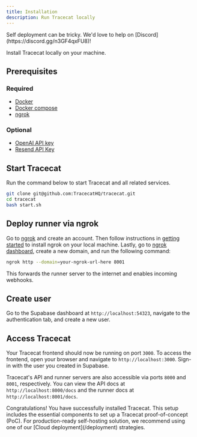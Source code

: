 ```yaml
---
title: Installation
description: Run Tracecat locally
---
```


<Note>
  Self deployment can be tricky. We'd love to help on
  [Discord](https://discord.gg/n3GF4qxFU8)!
</Note>

Install Tracecat locally on your machine.

## Prerequisites

### Required

- [Docker](https://docs.docker.com/get-docker/)
- [Docker compose](https://docs.docker.com/compose/install/)
- [ngrok](https://ngrok.com/)

### Optional

- [OpenAI API key](https://platform.openai.com/signup)
- [Resend API Key](https://resend.com/docs/introduction)

## Start Tracecat

Run the command below to start Tracecat and all related services.

```bash
git clone git@github.com:TracecatHQ/tracecat.git
cd tracecat
bash start.sh
```

## Deploy runner via ngrok

Go to [ngrok](https://ngrok.com/) and create an account.
Then follow instructions in [getting started](https://dashboard.ngrok.com/get-started/setup) to install ngrok on your local machine.
Lastly, go to [ngrok dashboard](https://dashboard.ngrok.com/cloud-edge/domains), create a new domain, and run the following command:

```bash
ngrok http --domain=your-ngrok-url-here 8001
```

<Note>This forwards the runner server to the internet and enables incoming webhooks.</Note>

## Create user

Go to the Supabase dashboard at `http://localhost:54323`, navigate to the authentication tab, and create a new user.

## Access Tracecat

Your Tracecat frontend should now be running on port `3000`.
To access the frontend, open your browser and navigate to `http://localhost:3000`.
Sign-in with the user you created in Supabase.

Tracecat's API and runner servers are also accessible via ports `8000` and `8001`, respectively.
You can view the API docs at `http://localhost:8000/docs` and the runner docs at `http://localhost:8001/docs`.

<Check>
Congratulations! You have successfully installed Tracecat.
This setup includes the essential components to set up a Tracecat proof-of-concept (PoC).
For production-ready self-hosting solution, we recommend using one of our [Cloud deployment](/deployment) strategies.
</Check>

